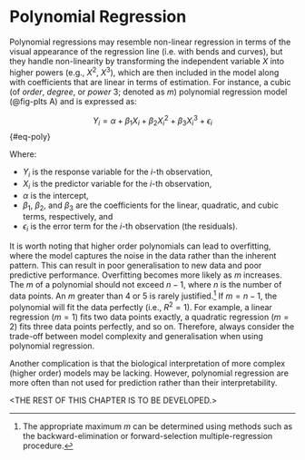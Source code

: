 # Polynomial Regression {#sec-polynomial-regression}

Polynomial regressions\index{polynomial regression} may resemble non-linear regression in terms of the visual appearance of the regression line (i.e. with bends and curves), but they handle non-linearity by transforming the independent variable $X$ into higher powers (e.g., $X^2$, $X^3$), which are then included in the model along with coefficients that are linear in terms of estimation. For instance, a cubic (of *order*, *degree*, or *power* 3; denoted as $m$) polynomial regression model (@fig-plts A) and is expressed as:

$$Y_i = \alpha + \beta_1 X_i + \beta_2 X_i^2 + \beta_3 X_i^3 + \epsilon_i$$ {#eq-poly}

Where:

-   $Y_i$ is the response variable for the $i$-th observation,
-   $X_i$ is the predictor variable for the $i$-th observation,
-   $\alpha$ is the intercept,
-   $\beta_1$, $\beta_2$, and $\beta_3$ are the coefficients for the linear, quadratic, and cubic terms, respectively, and
-   $\epsilon_i$ is the error term for the $i$-th observation (the residuals).

It is worth noting that higher order polynomials can lead to overfitting\index{overfitting}, where the model captures the noise in the data rather than the inherent pattern. This can result in poor generalisation to new data and poor predictive performance. Overfitting becomes more likely as $m$ increases. The $m$ of a polynomial should not exceed $n-1$, where $n$ is the number of data points. An $m$ greater than 4 or 5 is rarely justified.[^10] If $m=n-1$, the polynomial will fit the data perfectly (i.e., $R^2=1$). For example, a linear regression ($m=1$) fits two data points exactly, a quadratic regression ($m = 2$) fits three data points perfectly, and so on. Therefore, always consider the trade-off between model complexity and generalisation when using polynomial regression.

[^10]: The appropriate maximum $m$ can be determined using methods such as the backward-elimination or forward-selection multiple-regression procedure.

Another complication is that the biological interpretation of more complex (higher order) models may be lacking. However, polynomial regression are more often than not used for prediction rather than their interpretability.

<THE REST OF THIS CHAPTER IS TO BE DEVELOPED.>
